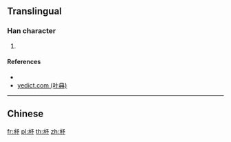 ==Translingual==

===Han character===
{{Han char|rn=85|rad=水|as=04|sn=8|four=17222|canj=ENIN,XENIN|ids=⿰水予}}

# {{defn|Han|sort=水04}}

====References====
* {{Han ref|kx=0609.100|dkj=17181|dj=1002.070|hdz=31557.050|uh=6C80|ud=27776|bh=CD45|bd=52549}}
* [http://yedict.com/htm/6C/6C80.htm yedict.com (叶典)]

----

==Chinese==
{{zh-see|汿|v}}

[[fr:沀]]
[[pl:沀]]
[[th:沀]]
[[zh:沀]]